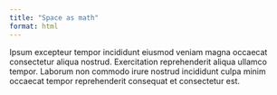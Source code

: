 ```yaml
---
title: "Space as math"
format: html
---
```


Ipsum excepteur tempor incididunt eiusmod veniam magna occaecat consectetur aliqua nostrud. Exercitation reprehenderit aliqua ullamco tempor. Laborum non commodo irure nostrud incididunt culpa minim occaecat tempor reprehenderit consequat et consectetur est.